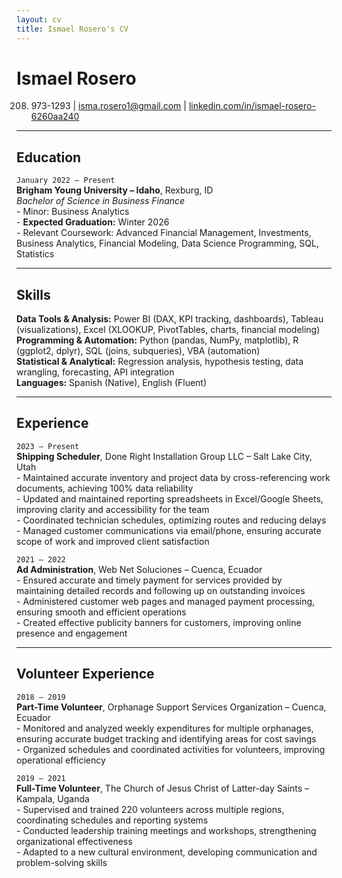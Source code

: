 ```yaml
---
layout: cv
title: Ismael Rosero's CV
---
```


# Ismael Rosero  
(208) 973-1293 | [isma.rosero1@gmail.com](mailto:isma.rosero1@gmail.com) | [linkedin.com/in/ismael-rosero-6260aa240](https://www.linkedin.com/in/ismael-rosero-6260aa240)

---

## Education

`January 2022 – Present`  
**Brigham Young University – Idaho**, Rexburg, ID  
*Bachelor of Science in Business Finance*  
- Minor: Business Analytics  
- **Expected Graduation:** Winter 2026  
- Relevant Coursework: Advanced Financial Management, Investments, Business Analytics, Financial Modeling, Data Science Programming, SQL, Statistics

---

## Skills

**Data Tools & Analysis:** Power BI (DAX, KPI tracking, dashboards), Tableau (visualizations), Excel (XLOOKUP, PivotTables, charts, financial modeling)  
**Programming & Automation:** Python (pandas, NumPy, matplotlib), R (ggplot2, dplyr), SQL (joins, subqueries), VBA (automation)  
**Statistical & Analytical:** Regression analysis, hypothesis testing, data wrangling, forecasting, API integration  
**Languages:** Spanish (Native), English (Fluent)

---

## Experience

`2023 – Present`  
**Shipping Scheduler**, Done Right Installation Group LLC – Salt Lake City, Utah  
- Maintained accurate inventory and project data by cross-referencing work documents, achieving 100% data reliability  
- Updated and maintained reporting spreadsheets in Excel/Google Sheets, improving clarity and accessibility for the team  
- Coordinated technician schedules, optimizing routes and reducing delays  
- Managed customer communications via email/phone, ensuring accurate scope of work and improved client satisfaction

`2021 – 2022`  
**Ad Administration**, Web Net Soluciones – Cuenca, Ecuador  
- Ensured accurate and timely payment for services provided by maintaining detailed records and following up on outstanding invoices  
- Administered customer web pages and managed payment processing, ensuring smooth and efficient operations  
- Created effective publicity banners for customers, improving online presence and engagement

---

## Volunteer Experience

`2018 – 2019`  
**Part-Time Volunteer**, Orphanage Support Services Organization – Cuenca, Ecuador  
- Monitored and analyzed weekly expenditures for multiple orphanages, ensuring accurate budget tracking and identifying areas for cost savings  
- Organized schedules and coordinated activities for volunteers, improving operational efficiency  

`2019 – 2021`  
**Full-Time Volunteer**, The Church of Jesus Christ of Latter-day Saints – Kampala, Uganda  
- Supervised and trained 220 volunteers across multiple regions, coordinating schedules and reporting systems  
- Conducted leadership training meetings and workshops, strengthening organizational effectiveness  
- Adapted to a new cultural environment, developing communication and problem-solving skills
